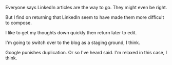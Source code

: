 Everyone says LinkedIn articles are the way to go. They might even be right.

But I find on returning that LinkedIn seem to have made them more difficult to compose.

I like to get my thoughts down quickly then return later to edit.

I'm going to switch over to the blog as a staging ground, I think.

Google punishes duplication. Or so I've heard said. I'm relaxed in this case, I think.
